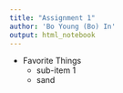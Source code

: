 ```yaml
---
title: "Assignment 1"
author: 'Bo Young (Bo) In'
output: html_notebook
---
```



* Favorite Things
  + sub-item 1
  + sand
  
